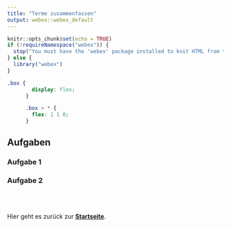 ```yaml
---
title: "Terme zusammenfassen"
output: webex::webex_default
---
```


```r
knitr::opts_chunk$set(echo = TRUE)
if (!requireNamespace("webex")) {
  stop("You must have the 'webex' package installed to knit HTML from this template.\n   devtools::install_github(\"psyteachr/webex\")")
} else {
  library("webex")
}
```

```css
.box {
        display: flex;
      }

      .box > * {
        flex: 1 1 0;
      }
```


## Aufgaben{.tabset}

### { }

### Aufgabe 1


### Aufgabe 2


<br><br>
 
Hier geht es zurück zur [**Startseite**](https://gdischinger.github.io/Mathe_8a/03FormelnErstellen/FlächenberechnungErinnerung.html).